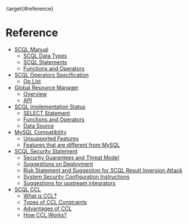 :target{#reference}

# Reference

<TableOfContents>


  - [SCQL Manual](scql_manual.mdx)
    - [SCQL Data Types](scql_manual.mdx#scql-data-types)
    - [SCQL Statements](scql_manual.mdx#scql-statements)
    - [Functions and Operators](scql_manual.mdx#functions-and-operators)
  - [SCQL Operators Specification](scql_operators_doc.mdx)
    - [Op List](scql_operators_doc.mdx#op-list)
  - [Global Resource Manager](grm.mdx)
    - [Overview](grm.mdx#overview)
    - [API](grm.mdx#api)
  - [SCQL Implementation Status](scql_status.mdx)
    - [SELECT Statement](scql_status.mdx#select-statement)
    - [Functions and Operators](scql_status.mdx#functions-and-operators)
    - [Data Source](scql_status.mdx#data-source)
  - [MySQL Compatibility](mysql_compatibility.mdx)
    - [Unsupported Features](mysql_compatibility.mdx#unsupported-features)
    - [Features that are different from MySQL](mysql_compatibility.mdx#features-that-are-different-from-mysql)
  - [SCQL Security Statement](scql_security_statement.mdx)
    - [Security Guarantees and Threat Model](scql_security_statement.mdx#security-guarantees-and-threat-model)
    - [Suggestions on Deployment](scql_security_statement.mdx#suggestions-on-deployment)
    - [Risk Statement and Suggestion for SCQL Result Inversion Attack](scql_security_statement.mdx#risk-statement-and-suggestion-for-scql-result-inversion-attack)
    - [System Security Configuration Instructions](scql_security_statement.mdx#system-security-configuration-instructions)
    - [Suggestions for upstream integrators](scql_security_statement.mdx#suggestions-for-upstream-integrators)
  - [SCQL CCL](scql_ccl_intro.mdx)
    - [What is CCL?](scql_ccl_intro.mdx#what-is-ccl)
    - [Types of CCL Constraints](scql_ccl_intro.mdx#types-of-ccl-constraints)
    - [Advantages of CCL](scql_ccl_intro.mdx#advantages-of-ccl)
    - [How CCL Works?](scql_ccl_intro.mdx#how-ccl-works)
</TableOfContents>
